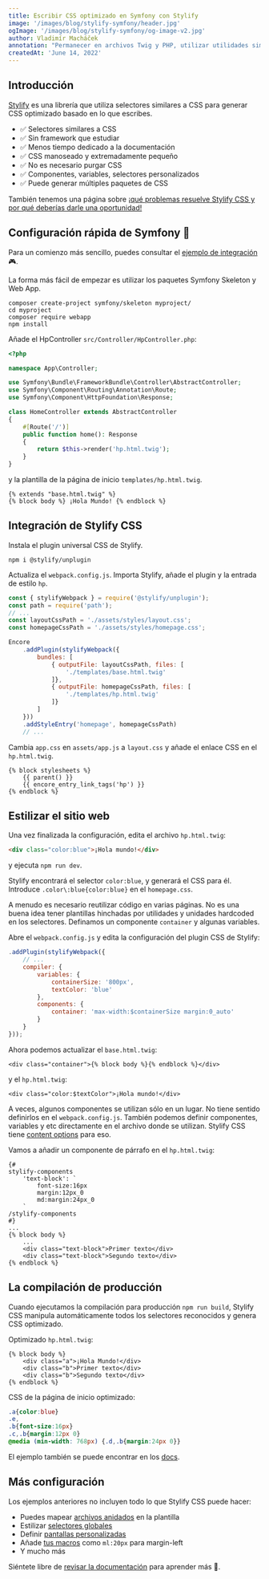 ```yaml
---
title: Escribir CSS optimizado en Symfony con Stylify
image: '/images/blog/stylify-symfony/header.jpg'
ogImage: '/images/blog/stylify-symfony/og-image-v2.jpg'
author: Vladimír Macháček
annotation: "Permanecer en archivos Twig y PHP, utilizar utilidades similares a CSS para obtener CSS optimizado. Aprende a escribir CSS optimizado en una aplicación web Symfony con Stylify CSS."
createdAt: 'June 14, 2022'
---
```



## Introducción
[Stylify](/) es una librería que utiliza selectores similares a CSS para generar CSS optimizado basado en lo que escribes.

- ✅ Selectores similares a CSS
- ✅ Sin framework que estudiar
- ✅ Menos tiempo dedicado a la documentación
- ✅ CSS manoseado y extremadamente pequeño
- ✅ No es necesario purgar CSS
- ✅ Componentes, variables, selectores personalizados
- ✅ Puede generar múltiples paquetes de CSS

También tenemos una página sobre [¡qué problemas resuelve Stylify CSS y por qué deberías darle una oportunidad!](/es/docs/get-started/why-stylify-css)

## Configuración rápida de Symfony 🚀
Para un comienzo más sencillo, puedes consultar el [ejemplo de integración](https://github.com/stylify/integrations-examples/tree/master/symfony) 🎮.

La forma más fácil de empezar es utilizar los paquetes Symfony Skeleton y Web App.
```
composer create-project symfony/skeleton myproject/
cd myproject
composer require webapp
npm install
```

Añade el HpController `src/Controller/HpController.php`:

```php
<?php

namespace App\Controller;

use Symfony\Bundle\FrameworkBundle\Controller\AbstractController;
use Symfony\Component\Routing\Annotation\Route;
use Symfony\Component\HttpFoundation\Response;

class HomeController extends AbstractController
{
	#[Route('/')]
	public function home(): Response
	{
		return $this->render('hp.html.twig');
	}
}
```

y la plantilla de la página de inicio `templates/hp.html.twig`.
```twig
{% extends "base.html.twig" %}
{% block body %} ¡Hola Mundo! {% endblock %}
```

## Integración de Stylify CSS

Instala el plugin universal CSS de Stylify.
```
npm i @stylify/unplugin
```

Actualiza el `webpack.config.js`. Importa Stylify, añade el plugin y la entrada de estilo `hp`.

```javascript
const { stylifyWebpack } = require('@stylify/unplugin');
const path = require('path');
// ...
const layoutCssPath = './assets/styles/layout.css';
const homepageCssPath = './assets/styles/homepage.css';

Encore
	.addPlugin(stylifyWebpack({
		bundles: [
			{ outputFile: layoutCssPath, files: [
				'./templates/base.html.twig'
			]},
			{ outputFile: homepageCssPath, files: [
				'./templates/hp.html.twig'
			]}
		]
	}))
	.addStyleEntry('homepage', homepageCssPath)
	// ...
```

Cambia `app.css` en `assets/app.js` a `layout.css` y añade el enlace CSS en el `hp.html.twig`.

```twig
{% block stylesheets %}
	{{ parent() }}
	{{ encore_entry_link_tags('hp') }}
{% endblock %}
```

## Estilizar el sitio web
Una vez finalizada la configuración, edita el archivo `hp.html.twig`:
```html
<div class="color:blue">¡Hola mundo!</div>
```
y ejecuta `npm run dev`.

Stylify encontrará el selector `color:blue`, y generará el CSS para él. Introduce `.color\:blue{color:blue}` en el `homepage.css`.

A menudo es necesario reutilizar código en varias páginas. No es una buena idea tener plantillas hinchadas por utilidades y unidades hardcoded en los selectores. Definamos un componente `container` y algunas variables.

Abre el `webpack.config.js` y edita la configuración del plugin CSS de Stylify:
```javascript
.addPlugin(stylifyWebpack({
	// ...
	compiler: {
		variables: {
			containerSize: '800px',
			textColor: 'blue'
		},
		components: {
			container: 'max-width:$containerSize margin:0_auto'
		}
	}
}));
```

Ahora podemos actualizar el `base.html.twig`:
```twig
<div class="container">{% block body %}{% endblock %}</div>
```

y el `hp.html.twig`:

```twig
<div class="color:$textColor">¡Hola mundo!</div>
```

A veces, algunos componentes se utilizan sólo en un lugar. No tiene sentido definirlos en el `webpack.config.js`. También podemos definir componentes, variables y etc directamente en el archivo donde se utilizan. Stylify CSS tiene [content options](/es/docs/stylify/compiler#contentoptionsprocessors) para eso.

Vamos a añadir un componente de párrafo en el `hp.html.twig`:

```twig
{#
stylify-components
	'text-block': `
		font-size:16px
		margin:12px_0
		md:margin:24px_0
	`
/stylify-components
#}
...
{% block body %}
	...
	<div class="text-block">Primer texto</div>
	<div class="text-block">Segundo texto</div>
{% endblock %}
```

## La compilación de producción
Cuando ejecutamos la compilación para producción `npm run build`, Stylify CSS manipula automáticamente todos los selectores reconocidos y genera CSS optimizado.

Optimizado `hp.html.twig`:
```twig
{% block body %}
	<div class="a">¡Hola Mundo!</div>
	<div class="b">Primer texto</div>
	<div class="b">Segundo texto</div>
{% endblock %}
```

CSS de la página de inicio optimizado:
```css
.a{color:blue}
.e,
.b{font-size:16px}
.c,.b{margin:12px 0}
@media (min-width: 768px) {.d,.b{margin:24px 0}}
```

El ejemplo también se puede encontrar en los [docs](/es/docs/integrations/symfony).

## Más configuración
Los ejemplos anteriores no incluyen todo lo que Stylify CSS puede hacer:
- Puedes mapear [archivos anidados](/es/docs/bundler#files-content-option) en la plantilla
- Estilizar [selectores globales](/es/docs/stylify/compiler#customselectors)
- Definir [pantallas personalizadas](/es/docs/stylify/compiler#screens)
- Añade [tus macros](/es/docs/stylify/compiler#macros) como `ml:20px` para margin-left
- Y mucho más

Siéntete libre de [revisar la documentación](/es/docs/get-started) para aprender más 💎.
